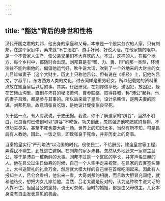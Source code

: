 ```yaml
---
---
---
```

title: “豁达”背后的身世和性格
---




汉代开国之君的刘邦，他出身的家庭和父母，本来是一个殷实务农的人家。只有刘邦，在这个家庭中，素来就“不甘淡泊”、游手好闲、好说大话，在他家族的眼中，是一个不管家人生产，使父亲兄弟们不大喜欢的人。不过，这样的人，在每个地方、每个乡村中，都随时会出现。刘邦算是有“智、力、勇、辩”的那一类型，环境往往不能约束他的。偏偏他运气好，吹牛说大话，吹到了一个外地来的大财主的女儿吕雉做妻子（这个大财主，历史上只称他吕公。但有说在《相经》上，记他名吕文，字叔平）。东方西方人类的文化，过去同样是重男轻女，所以记载她的资料重点放在她当皇后以后的事。其实，仔细研究，在刘邦做亭长，送囚犯，放囚犯，躲在芒砀山沟里，直到与沛县的秘书萧何、曹参联络，取得县城，称“沛公”起兵，他的妻子吕雉，都是参与其事的。所以后来做了皇后，设计杀韩信，是两夫妻的同谋。刘邦死后，故意请张良吃饭，是她设计促使张良早死。

关于这一点，有人对我说，于史无据。我说，你不了解道家的“辟谷”，当然不明白，张良当时已修到可以“辟谷”不吃饭。功夫到此，忽然强迫他吃肥腻的食物，不但功夫尽失，甚至不死也要大病一场。世界上的知识太多，当然有所不知。可是吕后有人教她，因此，一饭之后，即致张良于死命，并非历史上的奇事。

当秦始皇实行“严刑峻法”以治国的时代，役使民工，不给酬劳，建造皇宫等工程，弄得民不聊生，到处逃亡避祸。在刘邦的家乡沛县，忽然从外地迁来一家财主吕公，等于是沛县一桩新鲜的大事。刘邦不过是一个区区的亭长，并非声名显赫的人。他在吕公过生日做寿的时候，自己一个人空手走来祝贺，在吕家的宾客签名簿上，大书送贺礼的礼金万金，然后就大模大样的自己坐在首席吃喝起来。因此有人报知主人，吕公会看相，他出来一看，大奇刘邦的相貌，而且敢大胆冒充阔佬，就和他结交，想把大女儿嫁给他。当然，吕老太婆是反对的，认为这种吹牛说大话的人靠不住。但因吕公的坚持，也无可奈何。当时的婚姻，都是由父母做主，儿女本身没有自由发表意见的机会。